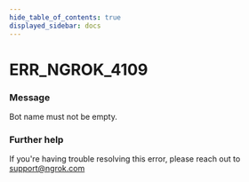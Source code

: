 ```yaml
---
hide_table_of_contents: true
displayed_sidebar: docs
---
```



# ERR_NGROK_4109

### Message

Bot name must not be empty.

<ErrorDetails error="err_ngrok_4109" />

### Further help

If you're having trouble resolving this error, please reach out to [support@ngrok.com](mailto:support@ngrok.com?subject=Help%20with%20ERR_NGROK_4109)
